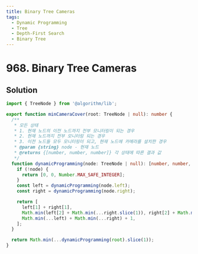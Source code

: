 ```yaml
---
title: Binary Tree Cameras
tags:
  - Dynamic Programming
  - Tree
  - Depth-First Search
  - Binary Tree
---
```


# 968. Binary Tree Cameras

<Badges>
  <LevelBadge level="hard" />
  <TopicBadge name="Dynamic Programming" slug="dynamic-programming" />
  <TopicBadge name="Tree" slug="tree" />
  <TopicBadge name="Depth-First Search" slug="depth-first-search" />
  <TopicBadge name="Binary Tree" slug="binary-tree" />
</Badges>

## Solution

```typescript filename="solution.ts" copy
import { TreeNode } from '@algorithm/lib';

export function minCameraCover(root: TreeNode | null): number {
  /**
   * 모든 상태
   * 1. 현재 노드의 이전 노드까지 전부 모니터링이 되는 경우
   * 2. 현재 노드까지 전부 모니터링 되는 경우
   * 3. 이전 노드들 모두 모니터링이 되고, 현재 노드에 카메라를 설치한 경우
   * @param {string} node - 현재 노드
   * @returns {[number, number, number]} 각 상태에 따른 결과 값
   */
  function dynamicProgramming(node: TreeNode | null): [number, number, number] {
    if (!node) {
      return [0, 0, Number.MAX_SAFE_INTEGER];
    }
    const left = dynamicProgramming(node.left);
    const right = dynamicProgramming(node.right);

    return [
      left[1] + right[1],
      Math.min(left[2] + Math.min(...right.slice(1)), right[2] + Math.min(...left.slice(1))),
      Math.min(...left) + Math.min(...right) + 1,
    ];
  }

  return Math.min(...dynamicProgramming(root).slice(1));
}
```

<ProblemLink
  codingSite="leetcode"
  href="https://leetcode.com/problems/binary-tree-cameras/"
  title="Binary Tree Cameras"
/>
